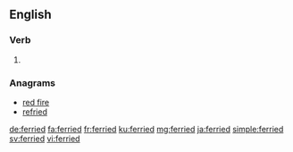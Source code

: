 ==English==

===Verb===
{{head|en|verb form}}

# {{en-past of|ferry}}

===Anagrams===
* [[red fire#English|red fire]]
* [[refried#English|refried]]

[[de:ferried]]
[[fa:ferried]]
[[fr:ferried]]
[[ku:ferried]]
[[mg:ferried]]
[[ja:ferried]]
[[simple:ferried]]
[[sv:ferried]]
[[vi:ferried]]